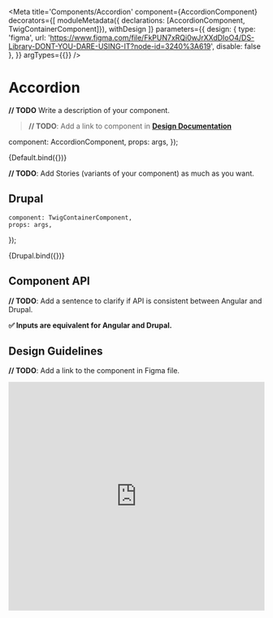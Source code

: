 
<Meta 
    title='Components/Accordion' 
    component={AccordionComponent}
    decorators={[
        moduleMetadata({ declarations: [AccordionComponent, TwigContainerComponent]}),
        withDesign
    ]}
    parameters={{
        design: {
            type: 'figma',
            url: 'https://www.figma.com/file/FkPUN7xRQi0wJrXXdDIoO4/DS-Library-DONT-YOU-DARE-USING-IT?node-id=3240%3A619',
            disable: false
        },
    }}
    argTypes={{}}
/>

# Accordion

**// TODO** Write a description of your component.
> **// TODO**: Add a link to component in **[Design Documentation](https://zeroheight.com)**

  component: AccordionComponent,
  props: args,
});

<Preview>
    <Story 
        name='Default' 
        args={{ label: 'Default Label' }}
    >
        {Default.bind({})}
    </Story>
</Preview>


**// TODO**: Add Stories (variants of your component) as much as you want.


## Drupal

    component: TwigContainerComponent,
    props: args,
});

<Preview>
    <Story 
        name='Drupal'
        args={{ 
            elementPath: 'components/accordion/twig/accordion',
            label: 'Drupal Label',
        }}
        height='150px'
    >
        {Drupal.bind({})}
    </Story>
</Preview>


## Component API

**// TODO**: Add a sentence to clarify if API is consistent between Angular and Drupal.

**✅ Inputs are equivalent for Angular and Drupal.**

<Props of={AccordionComponent} />


## Design Guidelines

**// TODO**: Add a link to the component in Figma file.

<iframe width='100%' height='450' src='https://www.figma.com/embed?embed_host=share&url=https%3A%2F%2Fwww.figma.com%2Ffile%2FFkPUN7xRQi0wJrXXdDIoO4%2FDS-Library-DONT-YOU-DARE-USING-IT%3Fnode-id%3D3240%253A619&chrome=DOCUMENTATION' frameBorder='0' allowFullScreen></iframe>
